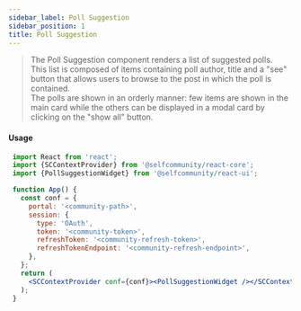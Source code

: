 ```yaml
---
sidebar_label: Poll Suggestion
sidebar_position: 1
title: Poll Suggestion
---
```


> The Poll Suggestion component renders a list of suggested polls.<br/>
This list is composed of items containing poll author, title and a "see" button that allows users to browse to the post in which the poll is contained.<br/>
The polls are shown in an orderly manner: few items are shown in the main card while the others can be displayed in a modal card by clicking on the "show all" button.


<Logged><PollSuggestion/></Logged>

#### Usage

```jsx
 import React from 'react';
 import {SCContextProvider} from '@selfcommunity/react-core';
 import {PollSuggestionWidget} from '@selfcommunity/react-ui';

 function App() {
   const conf = {
     portal: '<community-path>',
     session: {
       type: 'OAuth',
       token: '<community-token>',
       refreshToken: '<community-refresh-token>',
       refreshTokenEndpoint: '<community-refresh-endpoint>',
     },
   };
   return (
     <SCContextProvider conf={conf}><PollSuggestionWidget /></SCContextProvider>
   );
 }
```